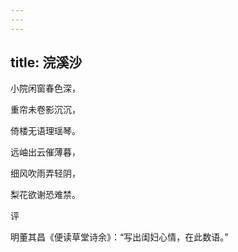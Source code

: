 ```yaml
---
---
---
```

title: 浣溪沙
---







小院闲窗春色深，

重帘未卷影沉沉，

倚楼无语理瑶琴。

远岫出云催薄暮，

细风吹雨弄轻阴，

梨花欲谢恐难禁。





评

明董其昌《便读草堂诗余》：“写出闺妇心情，在此数语。”